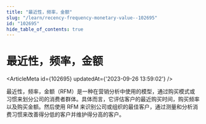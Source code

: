 ```yaml
---
title: "最近性，频率，金额"
slug: "/learn/recency-frequency-monetary-value--102695"
id: "102695"
hide_table_of_contents: true
---
```



# 最近性，频率，金额

<ArticleMeta id={102695} updatedAt={'2023-09-26 13:59:02'} />
<div className='border-solid border-b border-t-0 my-4 border-[var(--ifm-color-gray-300)]' />

最近性，频率，金额（RFM）是一种在营销分析中使用的模型，通过购买模式或习惯来划分公司的消费者群体。具体而言，它评估客户的最近购买时间，购买频率以及购买金额。然后使用 RFM 来识别公司或组织的最佳客户，通过测量和分析消费习惯来改善得分低的客户并维护得分高的客户。
